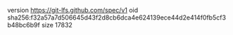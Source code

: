 version https://git-lfs.github.com/spec/v1
oid sha256:f32a57a7d506645d43f2d8cb6dca4e624139ece44d2e414f0fb5cf3b48bc6b9f
size 17832
